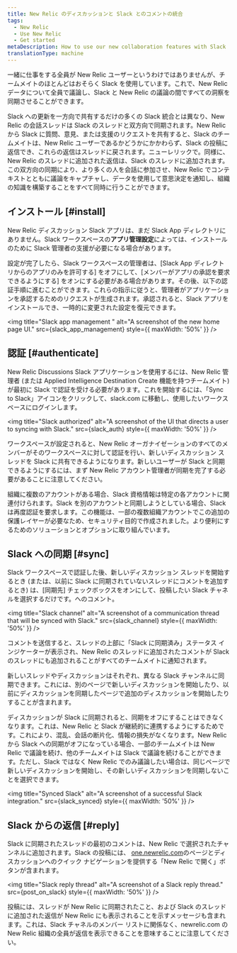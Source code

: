 ```yaml
---
title: New Relic のディスカッションと Slack とのコメントの統合
tags:
  - New Relic
  - Use New Relic
  - Get started
metaDescription: How to use our new collaboration features with Slack
translationType: machine
---
```







一緒に仕事をする全員が New Relic ユーザーというわけではありませんが、チームメイトのほとんどはおそらく Slack を使用しています。これで、New Relic データについて全員で議論し、Slack と New Relic の議論の間ですべての洞察を同期させることができます。

Slack への更新を一方向で共有するだけの多くの Slack 統合とは異なり、New Relic の会話スレッドは Slack のスレッドと双方向で同期されます。New Relic から Slack に質問、意見、または支援のリクエストを共有すると、Slack のチームメイトは、New Relic ユーザーであるかどうかにかかわらず、Slack の投稿に返信でき、これらの返信はスレッドに戻されます。ニューレリックで。同様に、New Relic のスレッドに追加された返信は、Slack のスレッドに追加されます。この双方向の同期により、より多くの人を会話に参加させ、New Relic でコンテキストとともに議論をキャプチャし、データを使用して意思決定を通知し、組織の知識を構築することをすべて同時に行うことができます。

## インストール [#install]

New Relic ディスカッション Slack アプリは、まだ Slack App ディレクトリにありません。Slack ワークスペースの**アプリ管理設定**によっては、インストールのために Slack 管理者の支援が必要になる場合があります。

設定が完了したら、Slack ワークスペースの管理者は、\[Slack App ディレクトリからのアプリのみを許可する] をオフにして、\[メンバーがアプリの承認を要求できるようにする] をオンにする必要がある場合があります。その後、以下の認証手順に進むことができます。これらの指示に従うと、管理者がアプリケーションを承認するためのリクエストが生成されます。承認されると、Slack アプリをインストールでき、一時的に変更された設定を復元できます。

<img
  title="Slack app management "
  alt="A screenshot of the new home page UI."
  src={slack_app_management}
  style={{ maxWidth: '50%' }}
/>

## 認証 [#authenticate]

New Relic Discussions Slack アプリケーションを使用するには、New Relic 管理者 (または Applied Intelligence Destination Create 機能を持つチームメイト) が最初に Slack で認証を受ける必要があります。これを開始するには、「Sync to Slack」アイコンをクリックして、slack.com に移動し、使用したいワークスペースにログインします。

<img
  title="Slack authorized"
  alt="A screenshot of the UI that directs a user to syncing with Slack."
  src={slack_auth}
  style={{ maxWidth: '50%' }}
/>

ワークスペースが設定されると、New Relic オーガナイゼーションのすべてのメンバーがそのワークスペースに対して認証を行い、新しいディスカッション スレッドを Slack に共有できるようになります。新しいユーザーが Slack と同期できるようにするには、まず New Relic アカウント管理者が同期を完了する必要があることに注意してください。

組織に複数のアカウントがある場合、Slack 資格情報は特定の各アカウントに関連付けられます。Slack を別のアカウントと同期しようとしている場合、Slack は再度認証を要求します。この機能は、一部の複数組織アカウントでこの追加の保護レイヤーが必要なため、セキュリティ目的で作成されました。より便利にするためのソリューションとオプションに取り組んでいます。

## Slack への同期 [#sync]

Slack ワークスペースで認証した後、新しいディスカッション スレッドを開始するとき (または、以前に Slack に同期されていないスレッドにコメントを追加するとき) は、\[同期先] チェックボックスをオンにして、投稿したい Slack チャネルを選択するだけです。へのコメント。

<img
  title="Slack channel"
  alt="A screenshot of a communication thread that will be synced with Slack."
  src={slack_channel}
  style={{ maxWidth: '50%' }}
/>

コメントを送信すると、スレッドの上部に「Slack に同期済み」ステータス インジケーターが表示され、New Relic のスレッドに追加されたコメントが Slack のスレッドにも追加されることがすべてのチームメイトに通知されます。

新しいスレッドやディスカッションはそれぞれ、異なる Slack チャンネルに同期できます。これには、別のページで新しいディスカッションを開始したり、以前にディスカッションを同期したページで追加のディスカッションを開始したりすることが含まれます。

ディスカッションが Slack に同期されると、同期をオフにすることはできなくなります。これは、New Relic と Slack が継続的に連携するようにするためです。これにより、混乱、会話の断片化、情報の損失がなくなります。New Relic から Slack への同期がオフになっている場合、一部のチームメイトは New Relic で議論を続け、他のチームメイトは Slack で議論を続けることができます。ただし、Slack ではなく New Relic でのみ議論したい場合は、同じページで新しいディスカッションを開始し、その新しいディスカッションを同期しないことを選択できます。

<img
  title="Synced Slack"
  alt="A screenshot of a successful Slack integration."
  src={slack_synced}
  style={{ maxWidth: '50%' }}
/>

## Slack からの返信 [#reply]

Slack に同期されたスレッドの最初のコメントは、New Relic で選択されたチャンネルに追加されます。Slack の投稿には、 [one.newrelic.com](https://one.newrelic.com/all-capabilities)のページとディスカッションへのクイック ナビゲーションを提供する「New Relic で開く」ボタンが含まれます。

<img
  title="Slack reply thread"
  alt="A screenshot of a Slack reply thread."
  src={post_on_slack}
  style={{ maxWidth: '50%' }}
/>

投稿には、スレッドが New Relic に同期されたこと、および Slack のスレッドに追加された返信が New Relic にも表示されることを示すメッセージも含まれます。これは、Slack チャネルのメンバー リストに関係なく、newrelic.com の New Relic 組織の全員が返信を表示できることを意味することに注意してください。